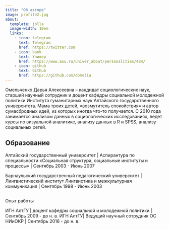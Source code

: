 ```yaml
---
title: "Об авторе"
image: profile2.jpg
about:
  template: jolla
  image-width: 10em
  links:
    - icon: telegram
      text: Telegram
      href: https://twitter.com
    - icon: bank
      text: Универ
      href: https://www.asu.ru/univer_about/personalities/484/
    - icon: github
      text: Github
      href: https://github.com/domelia
---
```


:::{#hero-heading}

Омельченко Дарья Алексеевна -- кандидат социологических наук, старший научный сотрудник и доцент кафедры социальной молодежной политики Института гуманитарных наук Алтайского государственного университета. Мама троих детей, «возмутитель спокойствия» и автор сумасбродных идей, из которых иногда что-то получается. С 2010 года занимается анализом данных в социологических исследованиях, ведет курсы по визуальной аналитике, анализу данных в R и SPSS, анализу социальных сетей.

## Образование

Алтайский государственный университет \| Аспирантура по специальности «Социальная структура, социальные институты и процессы» \| Сентябрь 2003 - Июнь 2007

Барнаульский государственный педагогический университет \| Лингвистический институт
Лингвистика и межкультурная коммуникация \| Сентябрь 1998 - Июнь 2003

## 
Опыт работы

ИГН АлтГУ \| доцент кафедры социальной и молодежной политики \| Сентябрь 2009  - до н. в.
ИГН АлтГУ\| Ведущий научный сотрудник ОС НИиОКР \| Сентябрь 2016 - до н. в.

:::
